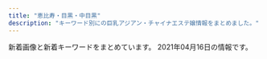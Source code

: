 ```yaml
---
title: "恵比寿・目黒・中目黒"
description: "キーワード別にの巨乳アジアン・チャイナエステ嬢情報をまとめました。"
---
```


新着画像と新着キーワードをまとめています。
2021年04月16日の情報です。

<DmmAffiliateIns />
<KeywordTable
  shops={
    [
    {
        "keywords": {},
        "img_links": [],
        "station": "JR\u76ee\u9ed2\u99c5\u6771\u53e3",
        "name": "RelaCute \u30ea\u30e9\u30ad\u30e5\u30fc\u30c8",
        "url": "http://relacute.tyo.cm/"
    },
    {
        "url": "http://kintsuki.este88.com/",
        "keywords": {},
        "img_links": [
            "http://kintsuki.este88.com/images/ph1.jpg",
            "http://kintsuki.este88.com/gals/rina1.jpg",
            "http://kintsuki.este88.com/gals/koyuki1.jpg",
            "http://kintsuki.este88.com/gals/momo1.jpg",
            "http://kintsuki.este88.com/gals/kana1.jpg",
            "http://kintsuki.este88.com/gals/mika1.jpg",
            "http://kintsuki.este88.com/images/r04.jpg",
            "http://kintsuki.este88.com/gals/kixyoko1.jpg",
            "http://kintsuki.este88.com/gals/rei1.jpg",
            "http://kintsuki.este88.com/images/r01.jpg",
            "http://kintsuki.este88.com/images/r02.jpg",
            "http://kintsuki.este88.com/gals/yuyu1.jpg",
            "http://kintsuki.este88.com/gals/kaori1.jpg"
        ],
        "station": "JR\u76ee\u9ed2\u99c5\u6771\u53e3",
        "name": "\u91d1\u306e\u6708"
    },
    {
        "name": "\u6d77\u8cca\u8239",
        "station": "\u4e2d\u76ee\u9ed2\u99c5\u5357\u6539\u672d\u897f\u53e3",
        "keywords": {
            "87": 30,
            "C": 46,
            "86": 28,
            "D": 73,
            "84": 3,
            "88": 10,
            "E": 28,
            "85": 26,
            "83": 9
        },
        "img_links": [
            "http://kaizokusen.jpn.mn/photos/sites/31/2019/11/2019111401215721.jpg",
            "http://kaizokusen.jpn.mn/photos/sites/31/2019/03/2019032710574970.jpg",
            "http://kaizokusen.jpn.mn/photos/sites/31/2019/02/2019021410470448.jpg",
            "http://kaizokusen.jpn.mn/photos/sites/31/2020/06/2020060409294464.jpg",
            "http://kaizokusen.jpn.mn/photos/sites/31/2020/04/2020042207290081.jpg",
            "http://kaizokusen.jpn.mn/photos/sites/31/2020/06/2020061302013959.jpg",
            "http://kaizokusen.jpn.mn/photos/sites/31/2019/06/2019060402255852.jpg",
            "http://kaizokusen.jpn.mn/photos/sites/31/2020/08/2020080301195061.jpg",
            "http://kaizokusen.jpn.mn/photos/sites/31/2019/04/2019040301572848.jpg",
            "http://kaizokusen.jpn.mn/images/s_staff.png",
            "http://kaizokusen.jpn.mn/photos/sites/31/2019/01/2019010309225534.jpg",
            "http://kaizokusen.jpn.mn/photos/sites/31/2019/11/2019112102290816.jpg",
            "http://kaizokusen.jpn.mn/photos/sites/31/2019/03/2019032601332117.jpg",
            "http://kaizokusen.jpn.mn/photos/sites/31/2020/03/2020031402334084.jpg",
            "http://kaizokusen.jpn.mn/photos/sites/31/2019/05/2019051702252726.jpg",
            "http://kaizokusen.jpn.mn/photos/sites/31/2020/02/202002070127147.jpg",
            "http://kaizokusen.jpn.mn/photos/sites/31/2020/06/2020062208015349.jpg",
            "http://kaizokusen.jpn.mn/images/s_link.png",
            "http://kaizokusen.jpn.mn/images/news_bj1.jpg",
            "http://kaizokusen.jpn.mn/photos/sites/31/2018/12/2018121710580889.jpg",
            "http://kaizokusen.jpn.mn/photos/sites/31/2019/09/2019091102140786.jpg",
            "http://kaizokusen.jpn.mn/images/headline.jpg",
            "http://kaizokusen.jpn.mn/photos/sites/31/2019/01/2019012803255272.jpg",
            "http://kaizokusen.jpn.mn/images/s_news.jpg",
            "http://kaizokusen.jpn.mn/images/news04.jpg",
            "http://kaizokusen.jpn.mn/images/s_pick.png",
            "http://kaizokusen.jpn.mn/photos/sites/31/2019/09/2019092905302643.jpg",
            "http://kaizokusen.jpn.mn/photos/sites/31/2019/06/2019061406003081.jpg",
            "http://kaizokusen.jpn.mn/photos/sites/31/2020/11/2020112103070699.jpg",
            "http://kaizokusen.jpn.mn/photos/sites/31/2020/01/2020010602051995.jpg",
            "http://kaizokusen.jpn.mn/photos/sites/31/2020/08/2020082411195272.jpg",
            "http://kaizokusen.jpn.mn/images/news_bj3.jpg",
            "http://kaizokusen.jpn.mn/photos/sites/31/2020/02/2020022107354732.jpg",
            "http://kaizokusen.jpn.mn/photos/sites/31/2020/05/2020051510144982.jpg",
            "http://kaizokusen.jpn.mn/photos/sites/31/2019/01/201901130238317.jpg",
            "http://kaizokusen.jpn.mn/photos/sites/31/2019/12/2019121904244431.jpg",
            "http://kaizokusen.jpn.mn/photos/sites/31/2019/02/2019022801560094.jpg",
            "http://kaizokusen.jpn.mn/photos/sites/31/2020/03/2020030801205388.jpg",
            "http://kaizokusen.jpn.mn/photos/sites/31/2019/11/2019111410352979.jpg",
            "http://kaizokusen.jpn.mn/photos/sites/31/2018/07/2018070912312985.jpg",
            "http://kaizokusen.jpn.mn/photos/sites/31/2018/12/2018122706404758.jpg",
            "http://kaizokusen.jpn.mn/photos/sites/31/2019/12/2019122806012497.jpg",
            "http://kaizokusen.jpn.mn/images/s_contact.jpg",
            "http://kaizokusen.jpn.mn/photos/sites/31/2019/12/201912200917482.jpg",
            "http://kaizokusen.jpn.mn/photos/sites/31/2019/06/2019060402255271.jpg",
            "http://kaizokusen.jpn.mn/images/mobile.jpg",
            "http://kaizokusen.jpn.mn/photos/sites/31/2020/06/2020061305220545.jpg",
            "http://kaizokusen.jpn.mn/images/news03.jpg",
            "http://kaizokusen.jpn.mn/photos/sites/31/2020/01/2020011609085443.jpg",
            "http://kaizokusen.jpn.mn/photos/sites/31/2020/12/2020120801390122.jpg",
            "http://kaizokusen.jpn.mn/photos/sites/31/2021/03/202103220145503.jpg",
            "http://kaizokusen.jpn.mn/images/top.jpg",
            "http://kaizokusen.jpn.mn/images/end.png"
        ],
        "url": "http://kaizokusen.jpn.mn/"
    },
    {
        "station": "JR\u6075\u6bd4\u5bff\u99c5\u897f\u53e3",
        "keywords": {
            "C": 13,
            "87": 12,
            "E": 2,
            "86": 12,
            "D": 24,
            "85": 13,
            "88": 2
        },
        "url": "http://bimajo-massage.work/",
        "img_links": [
            "http://bimajo-massage.work/sp/img/tel.jpg",
            "http://bimajo-massage.work/img/st6.jpg",
            "http://bimajo-massage.work/img/sta5.jpg",
            "http://bimajo-massage.work/sp/img/st6.jpg",
            "http://bimajo-massage.work/sp/img/st1.jpg",
            "http://bimajo-massage.work/img/st5.jpg",
            "http://bimajo-massage.work/img/st1.jpg",
            "http://bimajo-massage.work/img/body-.png",
            "http://bimajo-massage.work/sp/img/sys.jpg",
            "http://bimajo-massage.work/sp/img/st7.jpg",
            "http://bimajo-massage.work/img/sta6.jpg",
            "http://bimajo-massage.work/img/xmas.png",
            "http://bimajo-massage.work/sp/img/tit.jpg",
            "http://bimajo-massage.work/img/acc1.jpg",
            "http://bimajo-massage.work/sp/img/t-a.jpg",
            "http://bimajo-massage.work/img/st7.jpg",
            "http://bimajo-massage.work/sp/img/pic.jpg",
            "http://bimajo-massage.work/sp/img/t-r.jpg",
            "http://bimajo-massage.work/sp/img/acc2.jpg",
            "http://bimajo-massage.work/img/pic.png",
            "http://bimajo-massage.work/sp/img/t-t.jpg",
            "http://bimajo-massage.work/sp/img/time.jpg",
            "http://bimajo-massage.work/sp/img/add.jpg",
            "http://bimajo-massage.work/sp/img/p-7.jpg",
            "http://bimajo-massage.work/sp/img/cam.jpg",
            "http://bimajo-massage.work/sp/img/info.jpg",
            "http://bimajo-massage.work/sp/img/st5.jpg",
            "http://bimajo-massage.work/img/sta7.jpg",
            "http://bimajo-massage.work/img/mo.png",
            "http://bimajo-massage.work/img/bottom.png",
            "http://bimajo-massage.work/sp/img/p-5.jpg",
            "http://bimajo-massage.work/img/sta1.jpg",
            "http://bimajo-massage.work/sp/img/pc.jpg",
            "http://bimajo-massage.work/sp/img/t-s.jpg",
            "http://bimajo-massage.work/sp/img/t-o.jpg",
            "http://bimajo-massage.work/img/acc2.jpg",
            "http://bimajo-massage.work/sp/img/acc1.jpg",
            "http://bimajo-massage.work/sp/img/p-6.jpg",
            "http://bimajo-massage.work/sp/img/botton.jpg"
        ],
        "name": "\u7f8e\u9b54\u5973"
    },
    {
        "img_links": [
            "http://angel.jpn.cm/photos/sites/3/2016/08/staff21a.jpg",
            "http://angel.jpn.cm/photos/sites/3/2016/08/staff3.jpg",
            "http://angel.jpn.cm/photos/sites/3/2019/12/2019122718552333.jpg",
            "http://angel.jpn.cm/photos/sites/3/2016/08/staff36h.jpg",
            "http://angel.jpn.cm/images/s_news.png",
            "http://angel.jpn.cm/images/top02.jpg",
            "http://angel.jpn.cm/photos/sites/3/2016/08/staff24a.jpg",
            "http://angel.jpn.cm/photos/sites/3/2020/06/2020061515170635.jpg",
            "http://angel.jpn.cm/photos/sites/3/2018/06/2018061505064271.jpg",
            "http://angel.jpn.cm/photos/sites/3/2016/08/staff5.jpg",
            "http://angel.jpn.cm/photos/sites/3/2016/10/staff01.jpg",
            "http://cdn.dino-es.com/images/logo/150x40DinoEs.png",
            "http://angel.jpn.cm/photos/sites/3/2016/08/staff25a.jpg",
            "http://angel.jpn.cm/images/info.jpg",
            "http://angel.jpn.cm/photos/sites/3/2019/11/201911181407260.jpg",
            "http://angel.jpn.cm/photos/sites/3/2019/07/2019071016030711.jpg",
            "http://angel.jpn.cm/photos/sites/3/2016/08/staff8.jpg",
            "http://angel.jpn.cm/images/girl-z1.jpg",
            "http://angel.jpn.cm/photos/sites/3/2017/05/8.jpg",
            "http://angel.jpn.cm/photos/sites/3/2016/08/staff23a.jpg",
            "http://angel.jpn.cm/images/s_mobile.png",
            "http://angel.jpn.cm/images/room7.jpg",
            "http://angel.jpn.cm/photos/sites/3/2018/06/2018062105525655.jpg",
            "http://angel.jpn.cm/photos/sites/3/2017/01/1.jpg",
            "http://angel.jpn.cm/photos/sites/3/2019/07/2019071213431954.jpg",
            "http://angel.jpn.cm/images/girl-z2.jpg",
            "http://angel.jpn.cm/photos/sites/3/2018/11/201811011331167.jpg",
            "http://angel.jpn.cm/photos/sites/3/2016/08/staff29a.jpg",
            "http://angel.jpn.cm/photos/sites/3/2016/08/staff28.jpg",
            "http://angel.jpn.cm/images/room4.jpg",
            "http://angel.jpn.cm/photos/sites/3/2019/06/2019060510404179.jpg",
            "http://angel.jpn.cm/images/room2.jpg",
            "http://angel.jpn.cm/photos/sites/3/2019/12/2019122718552413.jpg",
            "http://angel.jpn.cm/photos/sites/3/2021/02/2021022516024747.jpg",
            "http://angel.jpn.cm/photos/sites/3/2016/08/staff39.jpg",
            "http://angel.jpn.cm/photos/sites/3/2016/08/staff23.jpg",
            "http://angel.jpn.cm/photos/sites/3/2016/08/staff25.jpg",
            "http://angel.jpn.cm/images/room3.jpg",
            "http://angel.jpn.cm/photos/sites/3/2016/08/staff38.jpg",
            "http://angel.jpn.cm/photos/sites/3/2016/09/72670992207769698.jpg",
            "http://angel.jpn.cm/photos/sites/3/2016/08/staff4.jpg",
            "http://angel.jpn.cm/photos/sites/3/2016/08/staff22a.jpg",
            "http://angel.jpn.cm/photos/sites/3/2019/12/2019122718552430.jpg",
            "http://angel.jpn.cm/photos/sites/3/2016/08/staff24.jpg",
            "http://angel.jpn.cm/photos/sites/3/2016/08/staff2a.jpg",
            "http://angel.jpn.cm/photos/sites/3/2020/09/2020092511154515.jpg",
            "http://angel.jpn.cm/images/top01.jpg",
            "http://angel.jpn.cm/images/mobile.jpg",
            "http://angel.jpn.cm/photos/sites/3/2016/10/staff41.jpg",
            "http://angel.jpn.cm/photos/sites/3/2017/03/2.jpg",
            "http://angel.jpn.cm/images/s_pick.png",
            "http://angel.jpn.cm/photos/sites/3/2021/02/2021021714005240.jpg",
            "http://angel.jpn.cm/photos/sites/3/2017/04/1.jpg",
            "http://angel.jpn.cm/photos/sites/3/2016/08/staff14.jpg",
            "http://angel.jpn.cm/photos/sites/3/2016/08/staff2.jpg",
            "http://angel.jpn.cm/photos/sites/3/2018/09/2018091001155585.jpg",
            "http://angel.jpn.cm/images/nbj3.jpg",
            "http://angel.jpn.cm/images/room6.jpg",
            "http://angel.jpn.cm/photos/sites/3/2016/08/staff7a.jpg",
            "http://angel.jpn.cm/photos/sites/3/2016/08/staff37.jpg",
            "http://angel.jpn.cm/images/s_link.png",
            "http://angel.jpn.cm/photos/sites/3/2018/06/2018061505064251.jpg",
            "http://angel.jpn.cm/photos/sites/3/2017/11/2017112010234266.jpg",
            "http://angel.jpn.cm/photos/sites/3/2016/08/staff3a.jpg",
            "http://angel.jpn.cm/photos/sites/3/2019/06/201906051042276.jpg",
            "http://angel.jpn.cm/images/room1.jpg",
            "http://angel.jpn.cm/photos/sites/3/2017/12/201712270537317.jpg",
            "http://angel.jpn.cm/photos/sites/3/2019/11/2019111814073465.jpg",
            "http://angel.jpn.cm/images/s_staff.png",
            "http://angel.jpn.cm/photos/sites/3/2016/08/staff36g.jpg",
            "http://angel.jpn.cm/photos/sites/3/2016/08/staff35.jpg",
            "http://angel.jpn.cm/photos/sites/3/2016/08/staff21.jpg",
            "http://angel.jpn.cm/photos/sites/3/2017/11/201711280608539.jpg",
            "http://angel.jpn.cm/photos/sites/3/2016/08/staff39a.jpg",
            "http://angel.jpn.cm/photos/sites/3/2016/08/staff11.jpg",
            "http://angel.jpn.cm/images/room5.jpg",
            "http://angel.jpn.cm/photos/sites/3/2016/08/staff14a.jpg",
            "http://angel.jpn.cm/photos/sites/3/2018/06/2018061601280885.jpg",
            "http://angel.jpn.cm/photos/sites/3/2016/08/staff22.jpg",
            "http://angel.jpn.cm/photos/sites/3/2016/08/staff7.jpg",
            "http://angel.jpn.cm/photos/sites/3/2016/09/staff40.jpg",
            "http://angel.jpn.cm/photos/sites/3/2016/08/staff29.jpg",
            "http://angel.jpn.cm/photos/sites/3/2019/10/2019100910242499.jpg"
        ],
        "name": "Angel-\u30a8\u30f3\u30b8\u30a7\u30eb-",
        "station": "JR\u76ee\u9ed2\u99c5\u6771\u53e3",
        "url": "http://angel.jpn.cm/",
        "keywords": {
            "86": 7,
            "F": 1,
            "87": 3,
            "89": 3,
            "88": 3,
            "C": 41,
            "E": 4,
            "D": 25,
            "84": 4,
            "85": 6
        }
    },
    {
        "name": "\u30d0\u30d9\u30eb",
        "station": "JR\u76ee\u9ed2\u99c5\u6771\u53e3",
        "img_links": [
            "https://meguro-babel.com/images/room/photo04.jpg",
            "https://meguro-babel.com/girl/4.jpg",
            "https://meguro-babel.com/girl/7.jpg",
            "https://meguro-babel.com/girl/15.jpg",
            "https://meguro-babel.com/topics/img/156-1.jpg",
            "https://meguro-babel.com/girl/5.jpg",
            "https://meguro-babel.com/images/img_1.jpg",
            "https://meguro-babel.com/girl/8.jpg",
            "https://meguro-babel.com/girl/24.jpg",
            "https://meguro-babel.com/topics/img/145-1.jpg",
            "https://meguro-babel.com/images/room/photo03.jpg",
            "https://meguro-babel.com/girl/1.jpg",
            "https://meguro-babel.com/images/room/photo02.jpg",
            "https://meguro-babel.com/girl/21.jpg",
            "https://meguro-babel.com/images/topimg4.jpg",
            "https://meguro-babel.com/girl/9.jpg",
            "https://meguro-babel.com/images/qr.jpg",
            "https://meguro-babel.com/images/room/photo01.jpg",
            "https://meguro-babel.com/topics/img/157-1.jpg"
        ],
        "url": "https://meguro-babel.com/",
        "keywords": {}
    },
    {
        "name": "Flower \uff5e\u30d5\u30e9\u30ef\u30fc\uff5e",
        "img_links": [
            "http://nakamegurofun.com/images/tel.png",
            "http://nakamegurofun.com/files/002fa9d.jpg",
            "http://nakamegurofun.com/files/002-020964.jpg",
            "http://nakamegurofun.com/files/007-020964.jpg",
            "http://nakamegurofun.com/files/0050964.jpg",
            "http://nakamegurofun.com/images/main_bottom.png",
            "http://nakamegurofun.com/files/005fa9d.jpg",
            "http://nakamegurofun.com/images/s2.jpg",
            "http://nakamegurofun.com/images/shop/shop04.jpg",
            "http://nakamegurofun.com/files/0060964.jpg",
            "http://nakamegurofun.com/images/shop/shop01.jpg",
            "http://nakamegurofun.com/files/005-020964.jpg",
            "http://nakamegurofun.com/images/s3.jpg",
            "http://nakamegurofun.com/files/0020964.jpg",
            "http://nakamegurofun.com/files/008fa9d.jpg",
            "http://nakamegurofun.com/images/zi_staff.png",
            "http://nakamegurofun.com/files/0084f22.jpg",
            "http://nakamegurofun.com/images/xian.png",
            "http://nakamegurofun.com/files/002-030964.jpg",
            "http://nakamegurofun.com/images/main_top.png",
            "http://nakamegurofun.com/files/006fa9d.jpg",
            "http://nakamegurofun.com/images/service91a6.png",
            "http://nakamegurofun.com/images/shop/shop02.jpg",
            "http://nakamegurofun.com/files/008-020964.jpg",
            "http://nakamegurofun.com/files/0064f22.jpg",
            "http://nakamegurofun.com/files/0070964.jpg",
            "http://nakamegurofun.com/files/006-030964.jpg",
            "http://nakamegurofun.com/images/zi_massage.png",
            "http://nakamegurofun.com/files/003-020964.jpg",
            "http://nakamegurofun.com/files/008-030964.jpg",
            "http://nakamegurofun.com/images/s1.jpg",
            "http://nakamegurofun.com/images/s5.jpg",
            "http://nakamegurofun.com/files/0054f22.jpg",
            "http://nakamegurofun.com/files/0034f22.jpg",
            "http://nakamegurofun.com/files/0080964.jpg",
            "http://nakamegurofun.com/files/003-030964.jpg",
            "http://nakamegurofun.com/files/0024f22.jpg",
            "http://nakamegurofun.com/files/006-020964.jpg",
            "http://nakamegurofun.com/files/005-030964.jpg",
            "http://nakamegurofun.com/files/003fa9d.jpg",
            "http://nakamegurofun.com/files/0074f22.jpg",
            "http://nakamegurofun.com/files/0030964.jpg",
            "http://nakamegurofun.com/images/shop/shop03.jpg",
            "http://nakamegurofun.com/images/infotiao1.jpg",
            "http://nakamegurofun.com/images/s4.jpg",
            "http://nakamegurofun.com/files/007fa9d.jpg",
            "http://nakamegurofun.com/files/007-030964.jpg"
        ],
        "url": "http://nakamegurofun.com/",
        "keywords": {
            "88": 1,
            "C": 1,
            "D": 5,
            "87": 4,
            "85": 1
        },
        "station": "\u4e2d\u76ee\u9ed2\u99c5\u897f\u53e3"
    },
    {
        "keywords": {},
        "img_links": [
            "http://www.ourstarts.site/templets/default/picture/tel_contact.png",
            "http://www.ourstarts.site/uploads/allimg/200729/1-200H9141229.jpg",
            "http://www.ourstarts.site/uploads/200729/1-200H9140Q13E.jpg",
            "http://www.ourstarts.site/templets/default/picture/close.png",
            "http://www.ourstarts.site/templets/default/images/t3.jpg",
            "http://www.ourstarts.site/templets/default/images/t2.jpg",
            "http://www.ourstarts.site/templets/default/picture/head_tell.png",
            "http://www.ourstarts.site/templets/default/picture/right.png",
            "http://www.ourstarts.site/uploads/allimg/200729/1-200H9141213.jpg",
            "http://www.ourstarts.site/templets/default/picture/news.png",
            "http://www.ourstarts.site/templets/default/picture/staff.png",
            "http://www.ourstarts.site/uploads/200729/1-200H9140K5J4.jpg",
            "http://www.ourstarts.site/templets/default/images/t1.jpg",
            "http://www.ourstarts.site/templets/default/picture/foot_tel.png",
            "http://www.ourstarts.site/uploads/200729/1-200H9141612609.jpg",
            "http://www.ourstarts.site/uploads/180917/1-1P91G6122J28.jpg",
            "http://www.ourstarts.site/templets/default/picture/timg (1).png",
            "http://www.ourstarts.site/uploads/allimg/200729/1-200H9141912.jpg"
        ],
        "station": "JR\u6075\u6bd4\u5bff\u99c5\u897f\u53e3",
        "url": "http://www.ourstarts.site/",
        "name": "\u30cb\u30e3\u30fc\u30cb\u30e3\u30fc"
    },
    {
        "station": "JR\u6075\u6bd4\u5bff\u99c5\u897f\u53e3",
        "name": "\u30c8\u30f3\u30c8\u30f3",
        "keywords": {
            "83": 7,
            "D": 19,
            "86": 17,
            "85": 7,
            "C": 7,
            "E": 5
        },
        "url": "http://hi-msg.com/tonton/",
        "img_links": [
            "http://hi-msg.com/tonton/images/staff_images/st2.jpg",
            "http://hi-msg.com/tonton/images/an_2_01.jpg",
            "http://hi-msg.com/tonton/images/index-1.jpg",
            "http://hi-msg.com/tonton/images/qr.jpg",
            "http://hi-msg.com/tonton/images/an_6_02.jpg",
            "http://hi-msg.com/tonton/images/staff_images/st5.jpg",
            "http://hi-msg.com/tonton/images/fbb.jpg",
            "http://hi-msg.com/tonton/images/an_2_02.jpg",
            "http://hi-msg.com/tonton/images/an_5_01.jpg",
            "http://hi-msg.com/tonton/images/r1.jpg",
            "http://hi-msg.com/tonton/images/index_01.jpg",
            "http://hi-msg.com/tonton/images/staff_images/st3.jpg",
            "http://hi-msg.com/tonton/images/slider/slide1.png",
            "http://hi-msg.com/tonton/images/r3.jpg",
            "http://hi-msg.com/tonton/images/sys1.jpg",
            "http://hi-msg.com/tonton/images/an_3_01.jpg",
            "http://hi-msg.com/tonton/images/an_5_02.jpg",
            "http://hi-msg.com/tonton/images/an_4_01.jpg",
            "http://hi-msg.com/tonton/images/eve1.png",
            "http://hi-msg.com/tonton/images/staff_images/sl.png",
            "http://hi-msg.com/tonton/images/slider/slide2.png",
            "http://hi-msg.com/tonton/images/slider/slide3s.png",
            "http://hi-msg.com/tonton/images/an_1_02.jpg",
            "http://hi-msg.com/tonton/images/r2.jpg",
            "http://hi-msg.com/tonton/images/slider/slide3.png",
            "http://hi-msg.com/tonton/images/an_1_01.jpg",
            "http://hi-msg.com/tonton/images/index-2.jpg",
            "http://hi-msg.com/tonton/images/an_4_02.jpg",
            "http://hi-msg.com/tonton/images/an_3_02.jpg",
            "http://hi-msg.com/tonton/images/staff_images/st4.jpg",
            "http://hi-msg.com/tonton/images/an_6_01.jpg",
            "http://hi-msg.com/tonton/images/slider/slide1s.png",
            "http://hi-msg.com/tonton/images/slider/slide2s.png",
            "http://hi-msg.com/tonton/images/r4.jpg",
            "http://hi-msg.com/tonton/images/staff_images/st1.jpg"
        ]
    },
    {
        "station": "\u897f\u5c0f\u5c71\u99c5",
        "keywords": {
            "85": 2,
            "86": 2,
            "D": 6,
            "C": 14,
            "87": 4
        },
        "name": "\u7652\u3057\u5bb6",
        "url": "http://www.oasis.esjoho.com/",
        "img_links": [
            "http://www.oasis.esjoho.com/img/btn_side_mobile.jpg",
            "http://www.oasis.esjoho.com/files/001.jpg",
            "http://www.oasis.esjoho.com/img/tel.png",
            "http://www.oasis.esjoho.com/img/btn_blog.png",
            "http://www.oasis.esjoho.com/img/goback.jpg",
            "http://www.oasis.esjoho.com/img/ttl_info.png",
            "http://www.oasis.esjoho.com/files/002-02.jpg",
            "http://www.oasis.esjoho.com/files/004-02.jpg",
            "http://www.oasis.esjoho.com/img/pickup.jpg",
            "http://www.oasis.esjoho.com/files/005.jpg",
            "http://www.oasis.esjoho.com/files/004.jpg",
            "http://www.oasis.esjoho.com/files/001-02.jpg",
            "http://www.oasis.esjoho.com/files/005-02.jpg",
            "http://www.oasis.esjoho.com/img/ttl_news.png",
            "http://www.oasis.esjoho.com/files/002.jpg"
        ]
    },
    {
        "keywords": {
            "82": 2,
            "G": 1,
            "C": 8,
            "E": 3,
            "85": 7,
            "86": 10,
            "87": 4,
            "89": 1,
            "93": 1,
            "F": 1,
            "D": 20,
            "83": 8
        },
        "name": "Victoria\u30fb\u30d3\u30af\u30c8\u30ea\u30a2",
        "url": "http://victoria.tyo.cm/",
        "img_links": [
            "http://victoria.tyo.cm/photos/sites/13/2019/02/2019021206543056.jpg",
            "http://victoria.tyo.cm/photos/sites/13/2018/12/2018121502493879.jpg",
            "http://victoria.tyo.cm/photos/sites/13/2020/02/2020021307433041.jpg",
            "http://victoria.tyo.cm/photos/sites/13/2020/01/2020011104241542.jpg",
            "http://victoria.tyo.cm/photos/sites/13/2019/10/2019100904082968.jpg",
            "http://victoria.tyo.cm/images/mobile.jpg",
            "http://victoria.tyo.cm/images/s_staff.png",
            "http://victoria.tyo.cm/photos/sites/13/2020/01/2020012005552622.jpg",
            "http://victoria.tyo.cm/photos/sites/13/2019/01/2019012509534353.jpg",
            "http://victoria.tyo.cm/images/face.jpg",
            "http://victoria.tyo.cm/photos/sites/13/2018/12/2018122904422525.jpg",
            "http://victoria.tyo.cm/photos/sites/13/2018/12/2018122904411765.jpg",
            "http://victoria.tyo.cm/photos/sites/13/2020/02/202002030340133.jpg",
            "http://victoria.tyo.cm/photos/sites/13/2019/02/2019022703022355.jpg",
            "http://victoria.tyo.cm/photos/sites/13/2020/01/2020012005552181.jpg",
            "http://victoria.tyo.cm/photos/sites/13/2019/01/2019011103510521.jpg",
            "http://victoria.tyo.cm/photos/sites/13/2019/01/2019010506292922.jpg",
            "http://victoria.tyo.cm/photos/sites/13/2018/12/2018122701570616.jpg",
            "http://victoria.tyo.cm/photos/sites/13/2019/05/201905100639429.jpg",
            "http://victoria.tyo.cm/photos/sites/13/2020/01/2020011205500461.jpg",
            "http://victoria.tyo.cm/images/room3.jpg",
            "http://victoria.tyo.cm/photos/sites/13/2020/10/2020100803550565.jpg",
            "http://victoria.tyo.cm/images/pick.jpg",
            "http://victoria.tyo.cm/photos/sites/13/2019/01/2019012509505197.jpg",
            "http://victoria.tyo.cm/photos/sites/13/2020/02/2020020104570910.jpg",
            "http://victoria.tyo.cm/photos/sites/13/2019/07/2019070206503156.jpg",
            "http://victoria.tyo.cm/photos/sites/13/2019/01/2019012108071242.jpg",
            "http://victoria.tyo.cm/photos/sites/13/2018/12/2018121502493847.jpg",
            "http://victoria.tyo.cm/images/news.jpg",
            "http://victoria.tyo.cm/photos/sites/13/2019/01/2019010506293526.jpg",
            "http://victoria.tyo.cm/photos/sites/13/2019/10/2019101403232834.jpg",
            "http://victoria.tyo.cm/photos/sites/13/2021/02/2021021509575615.jpg",
            "http://victoria.tyo.cm/photos/sites/13/2019/10/2019100904083557.jpg",
            "http://victoria.tyo.cm/photos/sites/13/2019/12/2019120904521188.jpg",
            "http://victoria.tyo.cm/photos/sites/13/2019/12/2019120106181894.jpg",
            "http://victoria.tyo.cm/photos/sites/13/2019/04/2019041807165826.jpg",
            "http://victoria.tyo.cm/photos/sites/13/2019/06/2019061005275095.jpg",
            "http://victoria.tyo.cm/images/room2.jpg",
            "http://victoria.tyo.cm/photos/sites/13/2019/12/2019120406433710.jpg",
            "http://victoria.tyo.cm/photos/sites/13/2019/04/2019040304024424.jpg",
            "http://victoria.tyo.cm/photos/sites/13/2019/02/2019021407162693.jpg",
            "http://victoria.tyo.cm/photos/sites/13/2020/03/2020031904101259.jpg",
            "http://victoria.tyo.cm/photos/sites/13/2018/12/2018121502493814.jpg",
            "http://victoria.tyo.cm/images/room4.jpg",
            "http://victoria.tyo.cm/images/room1.jpg",
            "http://victoria.tyo.cm/images/top.jpg",
            "https://www.a-side.com/ad/koko/include/banner/koko_125x125.png",
            "http://victoria.tyo.cm/photos/sites/13/2019/12/2019120904521737.jpg",
            "http://victoria.tyo.cm/photos/sites/13/2018/12/2018121502493953.jpg",
            "http://victoria.tyo.cm/photos/sites/13/2018/12/2018122701570643.jpg",
            "http://victoria.tyo.cm/photos/sites/13/2019/08/2019080607062415.jpg"
        ],
        "station": "JR\u76ee\u9ed2\u99c5\u6771\u53e3"
    },
    {
        "station": "JR\u76ee\u9ed2\u99c5\u6771\u53e3",
        "keywords": {
            "87": 3,
            "E": 13,
            "85": 5,
            "C": 7,
            "86": 38,
            "88": 7,
            "D": 40
        },
        "img_links": [
            "http://iyashi-kokoro.info/i/img/s4.jpg",
            "http://iyashi-kokoro.info/img/st40.jpg",
            "http://iyashi-kokoro.info/img/s57.jpg",
            "http://iyashi-kokoro.info/i/img/st56.jpg",
            "http://iyashi-kokoro.info/img/cam.jpg",
            "http://iyashi-kokoro.info/i/img/st44.jpg",
            "http://iyashi-kokoro.info/img/st57.jpg",
            "http://iyashi-kokoro.info/i/img/st58.jpg",
            "http://iyashi-kokoro.info/i/img/r4.jpg",
            "http://iyashi-kokoro.info/img/s63.jpg",
            "http://iyashi-kokoro.info/img/botton.jpg",
            "http://iyashi-kokoro.info/i/img/st61.jpg",
            "http://iyashi-kokoro.info/i/img/s1.jpg",
            "http://iyashi-kokoro.info/i/img/r2.jpg",
            "http://iyashi-kokoro.info/img/st61.jpg",
            "http://iyashi-kokoro.info/i/img/st53.jpg",
            "http://iyashi-kokoro.info/img/s54.jpg",
            "http://iyashi-kokoro.info/i/img/st59.jpg",
            "http://iyashi-kokoro.info/img/s56.jpg",
            "http://iyashi-kokoro.info/img/s65.jpg",
            "http://iyashi-kokoro.info/i/img/st42.jpg",
            "http://iyashi-kokoro.info/i/img/st41.jpg",
            "http://iyashi-kokoro.info/img/st39.jpg",
            "http://iyashi-kokoro.info/i/img/st32.jpg",
            "http://iyashi-kokoro.info/img/fla.jpg",
            "http://iyashi-kokoro.info/img/st46.jpg",
            "http://iyashi-kokoro.info/i/img/s2.jpg",
            "http://iyashi-kokoro.info/img/st63.jpg",
            "http://iyashi-kokoro.info/i/img/st63.jpg",
            "http://iyashi-kokoro.info/img/st53.jpg",
            "http://iyashi-kokoro.info/img/st58.jpg",
            "http://iyashi-kokoro.info/i/img/st43.jpg",
            "http://iyashi-kokoro.info/i/img/st64.jpg",
            "http://iyashi-kokoro.info/i/img/st39.jpg",
            "http://iyashi-kokoro.info/img/s55.jpg",
            "http://iyashi-kokoro.info/i/img/st29.jpg",
            "http://iyashi-kokoro.info/img/st52.jpg",
            "http://iyashi-kokoro.info/img/st29.jpg",
            "http://iyashi-kokoro.info/i/img/st57.jpg",
            "http://iyashi-kokoro.info/i/img/st65.jpg",
            "http://iyashi-kokoro.info/img/mo.png",
            "http://iyashi-kokoro.info/img/st43.jpg",
            "http://iyashi-kokoro.info/img/st56.jpg",
            "http://iyashi-kokoro.info/i/img/st55.jpg",
            "http://iyashi-kokoro.info/img/st49.jpg",
            "http://iyashi-kokoro.info/i/img/st51.jpg",
            "http://iyashi-kokoro.info/i/img/r5.jpg",
            "http://iyashi-kokoro.info/img/st41.jpg",
            "http://iyashi-kokoro.info/i/img/st20.jpg",
            "http://iyashi-kokoro.info/img/s60.jpg",
            "http://iyashi-kokoro.info/img/st65.jpg",
            "http://iyashi-kokoro.info/img/st54.jpg",
            "http://iyashi-kokoro.info/i/img/st62.jpg",
            "http://iyashi-kokoro.info/img/s18.jpg",
            "http://iyashi-kokoro.info/img/s58.jpg",
            "http://iyashi-kokoro.info/img/st20.jpg",
            "http://iyashi-kokoro.info/i/img/r1.jpg",
            "http://iyashi-kokoro.info/i/img/st50.jpg",
            "http://iyashi-kokoro.info/i/img/st54.jpg",
            "http://iyashi-kokoro.info/img/st51.jpg",
            "http://iyashi-kokoro.info/i/img/st49.jpg",
            "http://iyashi-kokoro.info/img/st60.jpg",
            "http://iyashi-kokoro.info/img/st50.jpg",
            "http://iyashi-kokoro.info/img/st42.jpg",
            "http://iyashi-kokoro.info/img/s62.jpg",
            "http://iyashi-kokoro.info/i/img/st52.jpg",
            "http://iyashi-kokoro.info/i/img/st40.jpg",
            "http://iyashi-kokoro.info/img/s61.jpg",
            "http://iyashi-kokoro.info/i/img/st60.jpg",
            "http://iyashi-kokoro.info/img/st32.jpg",
            "http://iyashi-kokoro.info/img/st64.jpg",
            "http://iyashi-kokoro.info/i/img/s3.jpg",
            "http://iyashi-kokoro.info/i/img/r6.jpg",
            "http://iyashi-kokoro.info/img/st62.jpg",
            "http://iyashi-kokoro.info/img/s64.jpg",
            "http://iyashi-kokoro.info/img/st44.jpg",
            "http://iyashi-kokoro.info/img/s59.jpg",
            "http://iyashi-kokoro.info/img/st59.jpg",
            "http://iyashi-kokoro.info/img/st55.jpg",
            "http://iyashi-kokoro.info/i/img/r3.jpg"
        ],
        "name": "\u307f\u3086\u304d",
        "url": "http://iyashi-kokoro.info/"
    },
    {
        "name": "\u30d5\u30a3\u30b8\u30fc\u30ea\u30be\u30fc\u30c8",
        "station": "\u4e2d\u76ee\u9ed2\u99c5\u897f\u53e3",
        "keywords": {
            "85": 123,
            "87": 78,
            "89": 18,
            "C": 138,
            "82": 18,
            "86": 60,
            "83": 39,
            "D": 141,
            "E": 57
        },
        "url": "http://fiji-resort.ests.jp/",
        "img_links": [
            "http://fiji-resort.ests.jp/photos/sites/30/2019/06/2019060610451514.jpg",
            "http://fiji-resort.ests.jp/photos/sites/30/2019/05/2019050215480157.jpg",
            "http://fiji-resort.ests.jp/photos/sites/30/2019/03/2019031518525662.jpg",
            "http://fiji-resort.ests.jp/photos/sites/30/2018/11/2018110510493920.jpg",
            "http://fiji-resort.ests.jp/photos/sites/30/2018/09/2018091916161390.jpg",
            "http://fiji-resort.ests.jp/photos/sites/30/2019/12/2019121110440091.jpg",
            "http://fiji-resort.ests.jp/images/top.png",
            "http://fiji-resort.ests.jp/images/s_link.png",
            "http://fiji-resort.ests.jp/photos/sites/30/2019/05/2019050215480292.jpg",
            "http://fiji-resort.ests.jp/images/mobile.png",
            "http://fiji-resort.ests.jp/photos/sites/30/2019/09/2019092914334514.jpg",
            "http://fiji-resort.ests.jp/photos/sites/30/2019/04/2019042017525677.jpg",
            "http://fiji-resort.ests.jp/images/access06.jpg",
            "http://fiji-resort.ests.jp/images/s_topics.png",
            "http://fiji-resort.ests.jp/photos/sites/30/2018/09/2018091301234543.jpg",
            "http://fiji-resort.ests.jp/photos/sites/30/2019/03/2019033011081995.jpg",
            "http://fiji-resort.ests.jp/images/access04.jpg",
            "http://fiji-resort.ests.jp/photos/sites/30/2019/05/2019050215480138.jpg",
            "http://fiji-resort.ests.jp/photos/sites/30/2019/03/2019033011105316.jpg",
            "http://fiji-resort.ests.jp/photos/sites/30/2018/06/2018061511340989.jpg",
            "http://fiji-resort.ests.jp/photos/sites/30/2019/06/2019061411123068.jpg",
            "http://fiji-resort.ests.jp/images/s_staff.png",
            "http://fiji-resort.ests.jp/images/access05.jpg",
            "http://fiji-resort.ests.jp/photos/sites/30/2019/11/2019110909384037.jpg",
            "http://fiji-resort.ests.jp/photos/sites/30/2020/02/2020022116402274.jpg",
            "http://fiji-resort.ests.jp/photos/sites/30/2018/11/2018110510493422.jpg",
            "http://fiji-resort.ests.jp/images/access01.jpg",
            "http://fiji-resort.ests.jp/images/access02.jpg",
            "http://fiji-resort.ests.jp/images/line.png",
            "http://fiji-resort.ests.jp/images/access03.jpg",
            "http://fiji-resort.ests.jp/images/topics_bj3.png",
            "http://fiji-resort.ests.jp/images/end.png"
        ]
    },
    {
        "name": "With you\u30fb\u30a6\u30a3\u30ba\u30e6\u30fc",
        "station": "JR\u76ee\u9ed2\u99c5\u6771\u53e3",
        "keywords": {
            "D": 19,
            "C": 35
        },
        "img_links": [
            "http://with-you.tyo.cm/images/s_recuit.jpg",
            "http://with-you.tyo.cm/photos/sites/6/2019/11/2019110107572662.jpg",
            "http://with-you.tyo.cm/photos/sites/6/2020/06/2020061515330329.jpg",
            "http://with-you.tyo.cm/images/top.png",
            "http://with-you.tyo.cm/photos/sites/6/2019/11/2019112517122617.jpg",
            "http://with-you.tyo.cm/photos/sites/6/2020/03/2020032714542799.jpg",
            "http://with-you.tyo.cm/images/s_news.jpg",
            "http://with-you.tyo.cm/photos/sites/6/2019/11/2019110107573374.jpg",
            "http://with-you.tyo.cm/photos/sites/6/2020/06/2020061515324852.jpg",
            "http://with-you.tyo.cm/photos/sites/6/2019/11/2019110806175734.jpg",
            "http://with-you.tyo.cm/photos/sites/6/2019/11/2019111915264046.jpg",
            "http://with-you.tyo.cm/photos/sites/6/2021/02/2021022216380216.jpg",
            "http://with-you.tyo.cm/photos/sites/6/2019/02/2019021818395644.jpg",
            "http://with-you.tyo.cm/photos/sites/6/2019/11/2019111915264240.jpg",
            "http://with-you.tyo.cm/photos/sites/6/2019/11/2019112916075124.jpg",
            "http://with-you.tyo.cm/photos/sites/6/2019/03/2019030615474648.jpg",
            "http://with-you.tyo.cm/images/s_pick.jpg",
            "http://with-you.tyo.cm/photos/sites/6/2019/12/2019121914290846.jpg",
            "http://with-you.tyo.cm/photos/sites/6/2019/11/2019112916075813.jpg",
            "http://with-you.tyo.cm/photos/sites/6/2019/11/2019110606012817.jpg",
            "http://with-you.tyo.cm/photos/sites/6/2019/12/2019121017051597.jpg",
            "http://with-you.tyo.cm/photos/sites/6/2019/02/2019021818404723.jpg",
            "http://with-you.tyo.cm/photos/sites/6/2019/10/2019102716505281.jpg",
            "http://with-you.tyo.cm/photos/sites/6/2019/12/2019121914290210.jpg",
            "http://with-you.tyo.cm/photos/sites/6/2019/11/2019110108001772.jpg",
            "http://with-you.tyo.cm/images/s_link.jpg",
            "http://with-you.tyo.cm/photos/sites/6/2019/11/2019112214503286.jpg",
            "http://with-you.tyo.cm/photos/sites/6/2019/10/2019102716505124.jpg",
            "http://with-you.tyo.cm/photos/sites/6/2019/11/2019112916080552.jpg",
            "http://with-you.tyo.cm/photos/sites/6/2019/12/2019121017051599.jpg",
            "http://with-you.tyo.cm/photos/sites/6/2019/11/2019112517121980.jpg",
            "http://with-you.tyo.cm/photos/sites/6/2020/03/2020032714573892.jpg",
            "http://with-you.tyo.cm/photos/sites/6/2020/09/2020092511214697.jpg",
            "http://with-you.tyo.cm/photos/sites/6/2019/11/2019110108002447.jpg",
            "http://with-you.tyo.cm/images/s_staff.jpg",
            "http://with-you.tyo.cm/photos/sites/6/2019/02/2019021816155116.jpg",
            "http://with-you.tyo.cm/photos/sites/6/2019/11/2019110806175615.jpg",
            "http://with-you.tyo.cm/photos/sites/6/2019/11/2019112214502832.jpg",
            "http://with-you.tyo.cm/photos/sites/6/2019/06/2019060510455732.jpg",
            "http://with-you.tyo.cm/photos/sites/6/2019/02/2019021816145119.jpg"
        ],
        "url": "http://with-you.tyo.cm"
    },
    {
        "station": "JR\u6075\u6bd4\u5bff\u99c5\u897f\u53e3",
        "name": "\u3072\u307e\u308f\u308a",
        "img_links": [
            "http://www.himawari-aroma.xyz/images/staff/3/ami.png",
            "http://www.himawari-aroma.xyz/images/shop/4/2.jpg",
            "http://www.himawari-aroma.xyz/images/staff/3/mayu.png",
            "http://www.himawari-aroma.xyz/images/psd/off.jpg",
            "http://www.himawari-aroma.xyz/images/shop/4/1.jpg",
            "http://www.himawari-aroma.xyz/images/sys.jpg",
            "http://www.himawari-aroma.xyz/images/13.png",
            "http://www.himawari-aroma.xyz/images/shop/1.png"
        ],
        "keywords": {},
        "url": "http://www.himawari-aroma.xyz/"
    },
    {
        "station": "JR\u76ee\u9ed2\u99c5\u897f\u53e3",
        "img_links": [
            "http://onlyone.tyo.cm/photos/sites/5/2021/02/2021021810240848.jpg",
            "http://onlyone.tyo.cm/photos/sites/5/2018/09/2018092710191274.jpg",
            "http://onlyone.tyo.cm/images/acc4.jpg",
            "http://onlyone.tyo.cm/photos/sites/5/2018/03/2018031607430562.jpg",
            "http://onlyone.tyo.cm/photos/sites/5/2018/08/2018080308152252.jpg",
            "http://onlyone.tyo.cm/photos/sites/5/2020/01/2020011413501066.jpg",
            "http://onlyone.tyo.cm/photos/sites/5/2021/03/2021030316101626.jpg",
            "http://onlyone.tyo.cm/images/acc1.jpg",
            "http://onlyone.tyo.cm/photos/sites/5/2020/06/2020060815500896.jpg",
            "http://onlyone.tyo.cm/images/room2.jpg",
            "http://onlyone.tyo.cm/photos/sites/5/2021/02/2021022216501749.jpg",
            "http://onlyone.tyo.cm/photos/sites/5/2019/11/2019110105152849.jpg",
            "http://onlyone.tyo.cm/photos/sites/5/2017/11/2017112708111797.jpg",
            "http://onlyone.tyo.cm/photos/sites/5/2020/05/2020051419324761.jpg",
            "http://onlyone.tyo.cm/images/line.jpg",
            "http://onlyone.tyo.cm/photos/sites/5/2020/07/2020070217061815.jpg",
            "http://onlyone.tyo.cm/photos/sites/5/2019/03/2019030418403098.jpg",
            "http://onlyone.tyo.cm/photos/sites/5/2019/07/201907171609201.jpg",
            "http://onlyone.tyo.cm/photos/sites/5/2019/11/2019112117013754.jpg",
            "http://onlyone.tyo.cm/images/new.jpg",
            "http://onlyone.tyo.cm/photos/sites/5/2019/01/2019013017371133.jpg",
            "http://onlyone.tyo.cm/photos/sites/5/2021/02/202102201049167.jpg",
            "http://onlyone.tyo.cm/photos/sites/5/2021/02/2021022515094363.jpg",
            "http://onlyone.tyo.cm/photos/sites/5/2019/05/2019050915292562.jpg",
            "http://onlyone.tyo.cm/photos/sites/5/2019/06/2019060510472559.jpg",
            "http://onlyone.tyo.cm/images/acc3.jpg",
            "http://onlyone.tyo.cm/images/s_link.png",
            "http://onlyone.tyo.cm/photos/sites/5/2018/06/2018062904050630.jpg",
            "http://onlyone.tyo.cm/images/acc2.jpg",
            "http://onlyone.tyo.cm/photos/sites/5/2020/07/2020070215334437.jpg",
            "http://onlyone.tyo.cm/images/room4.jpg",
            "http://onlyone.tyo.cm/photos/sites/5/2019/07/2019070616424775.jpg",
            "http://onlyone.tyo.cm/photos/sites/5/2020/03/2020031716151746.jpg",
            "http://onlyone.tyo.cm/photos/sites/5/2020/09/2020090210405221.jpg",
            "http://onlyone.tyo.cm/photos/sites/5/2020/02/2020022610121615.jpg",
            "http://onlyone.tyo.cm/images/s_staff.png",
            "http://onlyone.tyo.cm/photos/sites/5/2019/02/2019022310334774.jpg",
            "http://onlyone.tyo.cm/photos/sites/5/2020/01/2020011412572423.jpg",
            "http://onlyone.tyo.cm/photos/sites/5/2019/12/2019121715483135.jpg",
            "http://onlyone.tyo.cm/images/top.png",
            "http://onlyone.tyo.cm/photos/sites/5/2020/01/2020011413500417.jpg",
            "http://onlyone.tyo.cm/photos/sites/5/2019/07/2019071716092046.jpg",
            "http://onlyone.tyo.cm/photos/sites/5/2020/09/2020092617301564.jpg",
            "http://onlyone.tyo.cm/photos/sites/5/2018/11/2018112110301745.jpg",
            "http://onlyone.tyo.cm/photos/sites/5/2021/03/2021030316101022.jpg",
            "http://onlyone.tyo.cm/photos/sites/5/2019/12/2019120510353312.jpg",
            "http://onlyone.tyo.cm/photos/sites/5/2019/08/2019082610481667.jpg",
            "http://onlyone.tyo.cm/images/room3.jpg",
            "http://onlyone.tyo.cm/photos/sites/5/2019/08/2019080815010066.jpg",
            "http://onlyone.tyo.cm/photos/sites/5/2019/05/2019052911352557.jpg",
            "http://onlyone.tyo.cm/photos/sites/5/2019/07/2019070711031982.jpg",
            "http://onlyone.tyo.cm/photos/sites/5/2018/08/2018082407542866.jpg",
            "http://onlyone.tyo.cm/photos/sites/5/2018/07/2018071709241386.jpg",
            "http://onlyone.tyo.cm/photos/sites/5/2021/02/202102181024101.jpg",
            "http://onlyone.tyo.cm/photos/sites/5/2018/11/2018110713255310.jpg",
            "http://onlyone.tyo.cm/photos/sites/5/2018/10/201810181432433.jpg",
            "http://onlyone.tyo.cm/photos/sites/5/2020/09/2020092510523723.jpg",
            "http://onlyone.tyo.cm/photos/sites/5/2020/09/2020092218541894.jpg",
            "http://onlyone.tyo.cm/photos/sites/5/2020/09/2020092510524025.jpg",
            "http://onlyone.tyo.cm/photos/sites/5/2019/11/2019110105153240.jpg",
            "http://onlyone.tyo.cm/photos/sites/5/2019/01/2019011814353078.jpg",
            "http://onlyone.tyo.cm/photos/sites/5/2019/02/2019022310345266.jpg",
            "http://onlyone.tyo.cm/images/room1.jpg",
            "http://onlyone.tyo.cm/photos/sites/5/2020/09/2020092510523998.jpg",
            "http://onlyone.tyo.cm/photos/sites/5/2019/06/2019060510384975.jpg"
        ],
        "keywords": {
            "83": 2,
            "86": 11,
            "88": 4,
            "85": 8,
            "F": 1,
            "C": 4,
            "87": 6,
            "E": 3,
            "84": 1,
            "D": 25
        },
        "name": "OnlyOne",
        "url": "http://onlyone.tyo.cm/"
    }
]
}
/>
<DmmAffiliateScript />
